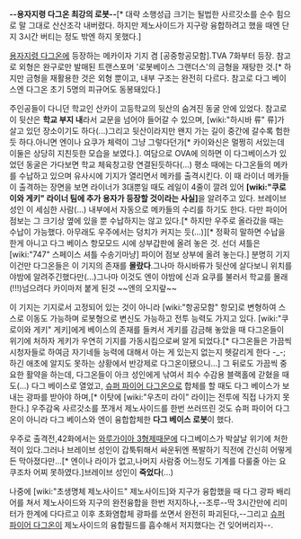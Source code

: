 '''--용자지령 다그온 최강의 로봇--'''[* 대략 소행성급 크기는 될법한 사르갓소를 순수 힘으로 말 그대로 산산조각 내버렸다. 하지만 제노사이드가 지구랑 융합하려고 했을 때엔 단지 3시간 버티는 정도 밖엔 하지 못했다.]

[[용자지령 다그온]]에 등장하는 메카이자 기지 겸 [공중항공모함].TVA 7화부터 등장.
참고로 외형은 완구로만 발매된 트랜스포머 '로봇베이스 그랜더스'의 금형을 재탕한 것.[* 하지만 금형을 재활용한 것은 외형 뿐이고, 내부 구조는 완전히 다르다. 참고로 다그 베이스엔 다그온 초기 5명의 피규어도 동봉돼있다.]

주인공들이 다니던 학교인 산카이 고등학교의 뒷산의 숨겨진 동굴 안에 있었다. 참고로 이 뒷산은 '''학교 부지 내'''라서 교문을 넘어야 들어갈 수 있으며, [wiki:"하시바 류" 류]가 살고 있던 장소이기도 하다(...)그리고 뒷산이라지만 왠지 가는 길이 중간에 갈수록 험한듯 하다.아니면 엔이나 요쿠가 체력이 그냥 그렇다던가[* 카이와신은 멀쩡히 서있는데 이둘은 상당히 지친듯한 모습을 보였다.]. 여담으로 OVA에 의하면 이 다그베이스가 있었던 동굴은 가다보면 학교 체육창고랑 연결된듯하다(...)
평소 때에는 다그온들의 메카를 수납하고 있으며 유사시에 기지가 열리면서 메카를 출격시킨다. 이 때 라이너 메카들이 출격하는 장면을 보면 라이너가 3대뿐일 때도 레일이 4줄이 깔려 있어 '''[wiki:"쿠로이와 게키" 라이너 팀에 추가 용자가 등장할 것이라는 사실]'''을 알려주고 있다. 브레이브 성인 이 세심한 사람(...)
내부에서 자동으로 메카들의 수리를 하기도 한다. 다만 파이어 점보는 그 크기상 옆에 있을 뿐 수납하지는 않고 있다.[* 하지만 우주로 올라갔을 때는 수납이 가능했다. 아무래도 우주에서는 덩치가 커지는 듯(...)][* 정확히 말하면 수납을 한게 아니고 다그 베이스 항모모드 시에 상부갑판에 올려 놓은 것. 선더 셔틀은 [wiki:"747" 스페이스 셔틀 수송기마냥] 파이어 점보 상부에 올려 놓는다.] 분명히 기지이건만 다그온들은 이 기지의 존재를 '''몰랐다'''.그나마 하시바류가 뒷산에 살다보니 위치를 야밤에 알려주긴했다만(...)그나마 이것도 엔이 야밤에 신과 요쿠를 불러서 학교를 몰래(!!!)넘으려다 카이마저 붙게 된것 ~~엔의 오지랖~~

이 기지는 기지로서 고정되어 있는 것이 아니라 [wiki:"항공모함" 항모]로 변형하여 스스로 이동도 가능하며 로봇형으로 변신도 가능하고 전투 능력도 가지고 있다. [wiki:"쿠로이와 게키" 게키]에게 베이스의 존재를 들켜서 게키를 감금해 놓았을 때 다그온들이 위기에 처하자 게키가 우연히 기지를 가동시킴으로써 알게 되었다.[* 다그온들은 가끔씩 시청자들로 하여금 자기네들 능력에 대해서 아는 게 있는지 없는지 헷갈리게 한다 -_-; 하긴 애초에 알지도 못하는 상황에서 반강제로 다그온이됐으니...]
그 뒤로도 가끔씩 중요한 활약을 하는데, 다그온들이 아크 성인에게 낚여서 죄수 수감용 블랙홀에 갇혔을 때도(...) 다그 베이스로 열었고, [[슈퍼 파이어 다그온]]으로 합체를 할 때도 다그 베이스가 보내는 광파를 받아야 하며,[* 이탓에 [wiki:"우츠미 라이" 라이]는 전투에 직접 나가지 못한다.] 우주감옥 사르갓소를 쪼개서 제노사이드를 한번 쓰러뜨린 것도 슈퍼 파이어 다그온이 아니라 다그 베이스와 엔이 융합합체한 '''다그 베이스 로봇'''이 했다.

우주로 출격전,42화에서는 [[와루가이아 3형제]]때문에 다그베이스가 박살날 위기에 처한적이 있다.그러나 브레이브 성인이 갑툭튀해서 싸운뒤엔 폭발하기 직전에 간신히 어떻게든 막아졌다만...[* 엔이나 라이가 없고,나머지 사람중 어느정도 기계를 다룰줄 아는 요쿠조차 어찌 못하였다.]브레이브 성인이 '''죽었다'''(...)

나중에 [wiki:"초생명체 제노사이드" 제노사이드]와 지구가 융합했을 때 다그 광파 배리어를 쳐서 제노사이드와 지구의 완전융합을 한번 저지하나,--조루--딱 3시간만에 리미터가 한계에 다다르고 이후 초화염합체 광파를 쏘면서 완전히 파괴된다,--그리고 [[슈퍼 파이어 다그온]]이 제노사이드의 융합필드를 흡수해서 저지했다는 건 잊어버리자--.
